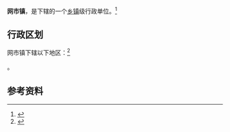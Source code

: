 {{中国乡级行政区|42/10/23/115/000}}

'''网市镇'''，是{{PRC admin/fullname|42/10/23/115/000|3}}下辖的一个[[乡镇|乡镇]]级行政单位。<ref>{{PRC admin/ref sgc|{{PRC admin/parent|42/10/23/115/000}}}}</ref>

== 行政区划 ==

网市镇下辖以下地区：<ref>{{PRC admin/ref sgc|42/10/23/115/000}}</ref>

{{PRC admin/children|42/10/23/115/000}}。

== 参考资料 ==

{{reflist}}

{{行政区划小作品}}
{{PRC admin/navcat|42/10/23/115/000}}